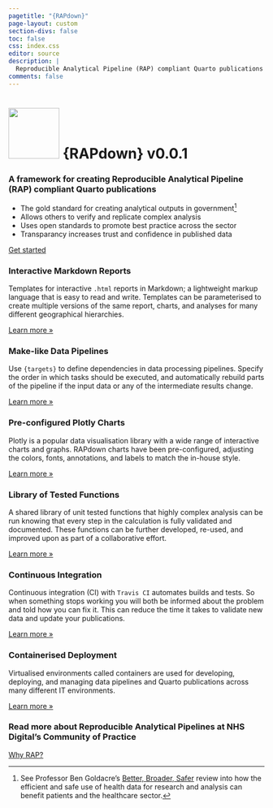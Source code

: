 ```yaml
---
pagetitle: "{RAPdown}"
page-layout: custom
section-divs: false
toc: false
css: index.css
editor: source
description: | 
  Reproducible Analytical Pipeline (RAP) compliant Quarto publications
comments: false
---
```


:::: {.hero-banner}

::: {.hero-image .hero-image-left}
:::

::: {.content-block}

<h1><img src="_assets/img/rapdown_blue.svg" width="100" height="100" /> {RAPdown} <span>v0.0.1</span></h1>

### A framework for creating Reproducible Analytical Pipeline (RAP) compliant Quarto publications

- The gold standard for creating analytical outputs in government[^goldacre]
- Allows others to verify and replicate complex analysis
- Uses open standards to promote best practice across the sector
- Transparancy increases trust and confidence in published data

::: {.hero-buttons}
[Get started](tutorials/index.qmd){.btn-action-primary .btn-action .btn .btn-success .btn-lg role="button"}
<!-- [Read the docs](documentation/index.qmd){.btn-action-primary .btn-action .btn .btn-success .btn-lg role="button"}
[Latest](updates.qmd){.btn-action-primary .btn-action .btn .btn-success .btn-lg role="button"} -->
::: 

:::

::: {.hero-image .hero-image-right}
:::

::::

::: {.content-block}
::: {.features}

::: {.feature}
### Interactive Markdown Reports
Templates for interactive `.html` reports in Markdown; a lightweight markup language that is easy to read and write. Templates can be parameterised to create multiple versions of the same report, charts, and analyses for many different geographical hierarchies.

::: {.learn-more}
[Learn more »](tutorials/markdown-reports.qmd)
:::
:::

::: {.feature}
### Make-like Data Pipelines
Use `{targets}` to define dependencies in data processing pipelines. Specify the order in which tasks should be executed, and automatically rebuild parts of the pipeline if the input data or any of the intermediate results change.

::: {.learn-more}
[Learn more »](tutorials/data-pipelines.qmd)
:::
:::

::: {.feature}
### Pre-configured Plotly Charts
Plotly is a popular data visualisation library with a wide range of interactive charts and graphs. RAPdown charts have been pre-configured, adjusting the colors, fonts, annotations, and labels to match the in-house style.

::: {.learn-more}
[Learn more »](tutorials/plotly-charts.qmd)
:::
:::

::: {.feature}
### Library of Tested Functions
A shared library of unit tested functions that highly complex analysis can be run knowing that every step in the calculation is fully validated and documented. These functions can be further developed, re-used, and improved upon as part of a collaborative effort.

::: {.learn-more}
[Learn more »](tutorials/index.qmd)
:::
:::

::: {.feature}
### Continuous Integration
Continuous integration (CI) with `Travis CI` automates builds and tests. So when something stops working you will both be informed about the problem and told how you can fix it. This can reduce the time it takes to validate new data and update your publications.

::: {.learn-more}
[Learn more »](tutorials/index.qmd)
:::

:::

::: {.feature}
### Containerised Deployment
Virtualised environments called containers are used for developing, deploying, and managing data pipelines and Quarto publications across many different IT environments.

::: {.learn-more}
[Learn more »](tutorials/containers.qmd)
:::

:::

:::
:::

::: {.get-started .alt-background}
::: {.content-block}

### Read more about Reproducible Analytical Pipelines at NHS Digital's Community of Practice

[Why RAP?](https://nhsdigital.github.io/rap-community-of-practice/introduction_to_RAP/why_RAP_is_important/){.btn-action-primary  .btn-action .btn .btn-success .btn-lg role="button"}

:::
:::

[^goldacre]: See Professor Ben Goldacre’s [Better, Broader, Safer](https://www.gov.uk/government/publications/better-broader-safer-using-health-data-for-research-and-analysis) review into how the efficient and safe use of health data for research and analysis can benefit patients and the healthcare sector.